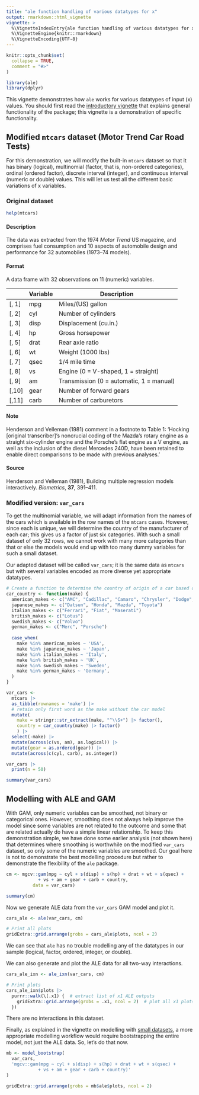 ```yaml
---
title: "ale function handling of various datatypes for x"
output: rmarkdown::html_vignette
vignette: >
  %\VignetteIndexEntry{ale function handling of various datatypes for x}
  %\VignetteEngine{knitr::rmarkdown}
  %\VignetteEncoding{UTF-8}
---
```


```r
knitr::opts_chunk$set(
  collapse = TRUE,
  comment = "#>"
)
```

```r
library(ale)
library(dplyr)
```

This vignette demonstrates how `ale` works for various datatypes of input (x) values. You should first read the [introductory vignette](intro.Rmd "Introduction to the ale package") that explains general functionality of the package; this vignette is a demonstration of specific functionality.

## Modified `mtcars` dataset (Motor Trend Car Road Tests)

For this demonstration, we will modify the built-in `mtcars` dataset so that it has binary (logical), multinomial (factor, that is, non-ordered categories), ordinal (ordered factor), discrete interval (integer), and continuous interval (numeric or double) values. This will let us test all the different basic variations of x variables.

### Original dataset

```r
help(mtcars)
```

#### Description

The data was extracted from the 1974 *Motor Trend* US magazine, and comprises fuel consumption and 10 aspects of automobile design and performance for 32 automobiles (1973--74 models).

#### Format

A data frame with 32 observations on 11 (numeric) variables.

|       | Variable | Description                              |
|-------|----------|------------------------------------------|
| [, 1] | mpg      | Miles/(US) gallon                        |
| [, 2] | cyl      | Number of cylinders                      |
| [, 3] | disp     | Displacement (cu.in.)                    |
| [, 4] | hp       | Gross horsepower                         |
| [, 5] | drat     | Rear axle ratio                          |
| [, 6] | wt       | Weight (1000 lbs)                        |
| [, 7] | qsec     | 1/4 mile time                            |
| [, 8] | vs       | Engine (0 = V-shaped, 1 = straight)      |
| [, 9] | am       | Transmission (0 = automatic, 1 = manual) |
| [,10] | gear     | Number of forward gears                  |
| [,11] | carb     | Number of carburetors                    |

#### Note

Henderson and Velleman (1981) comment in a footnote to Table 1: 'Hocking [original transcriber]'s noncrucial coding of the Mazda's rotary engine as a straight six-cylinder engine and the Porsche's flat engine as a V engine, as well as the inclusion of the diesel Mercedes 240D, have been retained to enable direct comparisons to be made with previous analyses.'

#### Source

Henderson and Velleman (1981), Building multiple regression models interactively. *Biometrics*, **37**, 391--411.

### Modified version: `var_cars`

To get the multinomial variable, we will adapt information from the names of the cars which is available in the row names of the `mtcars` cases. However, since each is unique, we will determine the country of the manufacturer of each car; this gives us a factor of just six categories. With such a small dataset of only 32 rows, we cannot work with many more categories than that or else the models would end up with too many dummy variables for such a small dataset.

Our adapted dataset will be called `var_cars`; it is the same data as `mtcars` but with several variables encoded as more diverse yet appropriate datatypes.

```r
# Create a function to determine the country of origin of a car based on its make
car_country <- function(make) {
  american_makes <- c("AMC", "Cadillac", "Camaro", "Chrysler", "Dodge", "Duster", "Ford", "Hornet", "Lincoln", "Pontiac", "Valiant")
  japanese_makes <- c("Datsun", "Honda", "Mazda", "Toyota")
  italian_makes <- c("Ferrari", "Fiat", "Maserati")
  british_makes <- c("Lotus")
  swedish_makes <- c("Volvo")
  german_makes <- c("Merc", "Porsche")
  
  case_when(
    make %in% american_makes ~ 'USA',
    make %in% japanese_makes ~ 'Japan',
    make %in% italian_makes ~ 'Italy',
    make %in% british_makes ~ 'UK',
    make %in% swedish_makes ~ 'Sweden',
    make %in% german_makes ~ 'Germany',
  )
}

var_cars <- 
  mtcars |> 
  as_tibble(rownames = 'make') |> 
  # retain only first word as the make without the car model
  mutate(
    make = stringr::str_extract(make, "^\\S+") |> factor(),
    country = car_country(make) |> factor()
    ) |> 
  select(-make) |> 
  mutate(across(c(vs, am), as.logical)) |> 
  mutate(gear = as.ordered(gear)) |> 
  mutate(across(c(cyl, carb), as.integer))

var_cars |> 
  print(n = 50)
```

```r
summary(var_cars)
```
## Modelling with ALE and GAM 

With GAM, only numeric variables can be smoothed, not binary or categorical ones. However, smoothing does not always help improve the model since some variables are not related to the outcome and some that are related actually do have a simple linear relationship. To keep this demonstration simple, we have done some earlier analysis (not shown here) that determines where smoothing is worthwhile on the modified `var_cars` dataset, so only some of the numeric variables are smoothed. Our goal here is not to demonstrate the best modelling procedure but rather to demonstrate the flexibility of the `ale` package.

```r
cm <- mgcv::gam(mpg ~ cyl + s(disp) + s(hp) + drat + wt + s(qsec) +
            + vs + am + gear + carb + country,
          data = var_cars)

summary(cm)
```

Now we generate ALE data from the `var_cars` GAM model and plot it.

```r
cars_ale <- ale(var_cars, cm)

# Print all plots
gridExtra::grid.arrange(grobs = cars_ale$plots, ncol = 2)
```
We can see that `ale` has no trouble modelling any of the datatypes in our sample (logical, factor, ordered, integer, or double).

We can also generate and plot the ALE data for all two-way interactions.

```r
cars_ale_ixn <- ale_ixn(var_cars, cm)

# Print plots
cars_ale_ixn$plots |>
  purrr::walk(\(.x1) {  # extract list of x1 ALE outputs
    gridExtra::grid.arrange(grobs = .x1, ncol = 2)  # plot all x1 plots
  })
```

There are no interactions in this dataset.

Finally, as explained in the vignette on modelling with [small datasets](small_datasets.Rmd "ale package for small datasets"), a more appropriate modelling workflow would require bootstrapping the entire model, not just the ALE data. So, let's do that now.

```r
mb <- model_bootstrap(
  var_cars, 
  'mgcv::gam(mpg ~ cyl + s(disp) + s(hp) + drat + wt + s(qsec) +
            + vs + am + gear + carb + country)'
)

gridExtra::grid.arrange(grobs = mb$ale$plots, ncol = 2)
```
